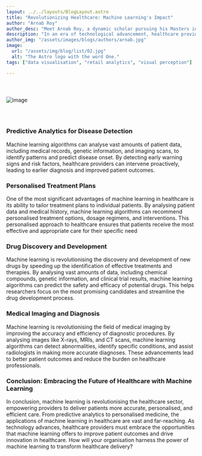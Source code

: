 ```yaml
---
layout: ../../layouts/BlogLayout.astro
title: "Revolutionizing Healthcare: Machine Learning's Impact"
author: "Arnab Roy"
author_desc: "Meet Arnab Roy, a dynamic scholar pursuing his Masters in Data Science and Management from the prestigious institutes, IIT Ropar and IIM Amritsar. With a fervent dedication to mastering the fusion of data science and business acumen, Arnab navigates the realms of academia and industry with unwavering curiosity and a relentless pursuit of excellence. His passion for unlocking insights and driving innovation propels him to explore the cutting edge of data-driven solutions, shaping the future of business intelligence."
description: "In an era of technological advancement, healthcare providers increasingly turn to machine learning as a transformative tool to revolutionise patient care, diagnosis, and treatment methodologies. Throughout this post, we'll delve into the expansive and dynamic landscape of machine learning applications in healthcare, ranging from predictive analytics to the frontier of personalised medicine. Join us as we unravel the transformative potential of machine learning in shaping the future of healthcare delivery and outcomes."
author_img: "/assets/images/blogs/authors/arnab.jpg"
image:
  url: "/assets/img/blog/list/02.jpg"
  alt: "The Astro logo with the word One."
tags: ["data visualisation", "retail analytics", "visual perception"]

---
```


<img src="/assets/images/blogs/blog9/img1.svg" alt="image" style="margin: 2.56rem auto;"/>

<Quote quote={quote}/>

### Predictive Analytics for Disease Detection

Machine learning algorithms can analyse vast amounts of patient data, including medical records, genetic information, and imaging scans, to identify patterns and predict disease onset. By detecting early warning signs and risk factors, healthcare providers can intervene proactively, leading to earlier diagnosis and improved patient outcomes.

### Personalised Treatment Plans

One of the most significant advantages of machine learning in healthcare is its ability to tailor treatment plans to individual patients. By analysing patient data and medical history, machine learning algorithms can recommend personalised treatment options, dosage regimens, and interventions. This personalised approach to healthcare ensures that patients receive the most effective and appropriate care for their specific need

### Drug Discovery and Development

Machine learning is revolutionising the discovery and development of new drugs by speeding up the identification of effective treatments and therapies. By analysing vast amounts of data, including chemical compounds, genetic information, and clinical trial results, machine learning algorithms can predict the safety and efficacy of potential drugs. This helps researchers focus on the most promising candidates and streamline the drug development process.

### Medical Imaging and Diagnosis

Machine learning is revolutionising the field of medical imaging by improving the accuracy and efficiency of diagnostic procedures. By analysing images like X-rays, MRIs, and CT scans, machine learning algorithms can detect abnormalities, identify specific conditions, and assist radiologists in making more accurate diagnoses. These advancements lead to better patient outcomes and reduce the burden on healthcare professionals.

### Conclusion: Embracing the Future of Healthcare with Machine Learning

In conclusion, machine learning is revolutionising the healthcare sector, empowering providers to deliver patients more accurate, personalised, and efficient care. From predictive analytics to personalised medicine, the applications of machine learning in healthcare are vast and far-reaching. As technology advances, healthcare providers must embrace the opportunities that machine learning offers to improve patient outcomes and drive innovation in healthcare. How will your organisation harness the power of machine learning to transform healthcare delivery?



